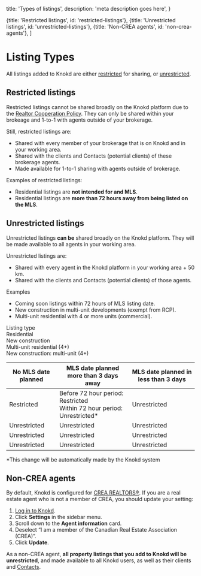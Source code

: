 
  title: 'Types of listings',
  description:
    'meta description goes here',
}

  {title: 'Restricted listings', id: 'restricted-listings'},
  {title: 'Unrestricted listings', id: 'unrestricted-listings'},
  {title: 'Non-CREA agents', id: 'non-crea-agents'},
]

<HeroPattern />

# Listing Types

All listings added to Knokd are either [restricted](#restricted-listings) for sharing, or [unrestricted](#unrestricted-listings).  

## Restricted listings

Restricted listings cannot be shared broadly on the Knokd platform due to the [Realtor Cooperation Policy](/realtor-cooperation-policy/what-is-the-rcp). They can only be shared within your brokeage and 1-to-1 with agents outside of your brokerage.

Still, restricted listings are:
  * Shared with every member of your brokerage that is on Knokd and in your working area.
  * Shared with the clients and Contacts (potential clients) of these brokerage agents.
  * Made available for 1-to-1 sharing with agents outside of brokerage.

Examples of restricted listings:
  * Residential listings are **not intended for and MLS**.
  * Residential listings are **more than 72 hours away from being listed on the MLS**.

## Unrestricted listings

Unrestricted listings **can be** shared broadly on the Knokd platform. They will be made available to all agents in your working area.

Unrestricted listings are:
  * Shared with every agent in the Knokd platform in your working area + 50 km.
  * Shared with the clients and Contacts (potential clients) of those agents.

Examples
  * Coming soon listings within 72 hours of MLS listing date.
  * New construction in multi-unit developments (exempt from RCP). 
  * Multi-unit residential with 4 or more units (commercial).


<Screenshot 
  src="/images/screenshots/listing-category.png"
  alt="Listings cateagories when you create a listing on Knokd."
/>

<div className="frozen-column-container"> 
  <div className="col-left bg-indigo-200">
    <div>Listing type</div>
    <div>Residential</div>
    <div>New construction</div>
    <div>Multi-unit residential (4+)</div>
    <div>New construction: multi-unit (4+)</div>
  </div>
  <div className="col-right">
    <table>
      <thead>
        <tr>
          <th className="table-col-1 bg-indigo-200"><strong>No MLS date planned</strong></th>
          <th className="table-col-2 bg-indigo-200"><strong>MLS date planned more than 3 days away</strong></th>
          <th className="table-col-3 bg-indigo-200"><strong>MLS date planned in less than 3 days</strong></th>
        </tr>
      </thead>
      <tbody>
        <tr>
          <td className="table-col-1 text-orange-700">Restricted</td>
          <td className="table-col-2">Before 72 hour period: <span className="text-orange-700">Restricted</span> <br/> Within 72 hour period: <span className="text-emerald-700">Unrestricted*</span></td>
          <td className="table-col-3 text-emerald-700">Unrestricted</td>
        </tr>
        <tr>
          <td className="table-col-1 text-emerald-700">Unrestricted</td>
          <td className="table-col-2 text-emerald-700">Unrestricted</td>
          <td className="table-col-3 text-emerald-700">Unrestricted</td>
        </tr>
        <tr>
          <td className="table-col-1 text-emerald-700">Unrestricted</td>
          <td className="table-col-2 text-emerald-700">Unrestricted</td>
          <td className="table-col-3 text-emerald-700">Unrestricted</td>
        </tr>
        <tr>
          <td className="table-col-1 text-emerald-700">Unrestricted</td>
          <td className="table-col-2 text-emerald-700">Unrestricted</td>
          <td className="table-col-3 text-emerald-700">Unrestricted</td>
        </tr>
      </tbody>
    </table>
  </div>
</div>

*This change will be automatically made by the Knokd system


## Non-CREA agents

By default, Knokd is configured for [CREA REALTORS®](https://www.crea.ca/). If you are a real estate agent who is not a member of CREA, you should update your setting:

1. <a href="https://app.knokd.ca/login" target="_blank">Log in to Knokd</a>.
2. Click **Settings** in the sidebar menu.
2. Scroll down to the **Agent information** card.
3. Deselect “I am a member of the Canadian Real Estate Association (CREA)”.
4. Click **Update**.

As a non-CREA agent, **all property listings that you add to Knokd will be unrestricted**, and made available to all Knokd users, as well as their clients and [Contacts](/contacts/add-contacts).

